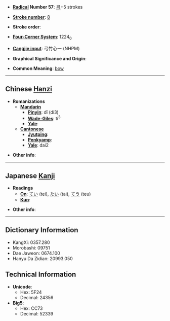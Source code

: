 * '''[[Wiktionary:Chinese radical index| Radical]] Number 57''': [[Wiktionary:Chinese radical index 弓|弓]]+5 strokes

* '''[[Wiktionary:Chinese total strokes index|Stroke number]]''': [[Wiktionary:Chinese total strokes index 8|8]]

* '''Stroke order''': 

* '''[[Wiktionary:Chinese four corner index|Four-Corner System]]''': 1224<sub>0</sub>

* '''[[Wiktionary:Chinese Cangjie index|Cangjie input]]''': 弓竹心一 (NHPM)

* '''Graphical Significance and Origin''': 

* '''Common Meaning''': [[bow]]

----

== Chinese [[Hanzi]] ==

* '''Romanizations'''
** '''[[Mandarin]]'''
*** '''[[Pinyin]]''': dǐ (di3)
*** '''[[Wade-Giles]]''': ti<sup>3</sup>
*** '''[[Yale]]''': 
** '''[[Cantonese]]'''
*** '''[[Jyutping]]''':
*** '''[[Penkyamp]]''': 
*** '''[[Yale]]''': dai2

* '''Other info''': 

----

== Japanese [[Kanji]] ==

* '''Readings'''
** '''[[On]]''': [[てい]] (tei), [[たい]] (tai), [[てう]] (teu)
** '''[[Kun]]''': 

* '''Other info''':  

----

== Dictionary Information ==

* KangXi: 0357.280
* Morobashi: 09751
* Dae Jaweon: 0674.100
* Hanyu Da Zidian: 20993.050

== Technical Information ==

* '''Unicode''':
** Hex: 5F24
** Decimal: 24356
* '''Big5''':
** Hex: CC73
** Decimal: 52339